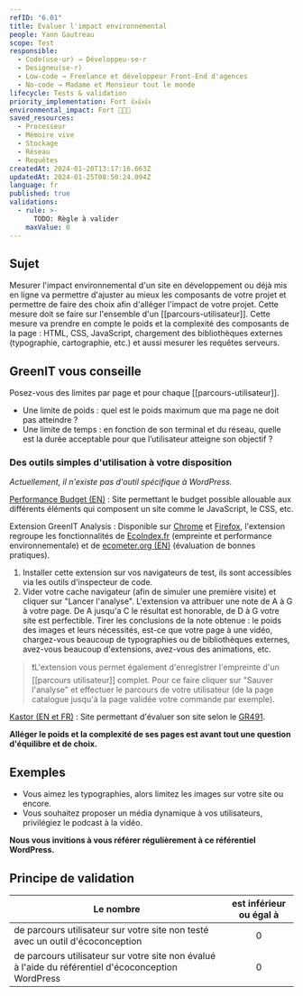 ```yaml
---
refID: "6.01"
title: Evaluer l'impact environnemental
people: Yann Gautreau
scope: Test
responsible:
  - Code(use·ur) → Développeu·se·r
  - Designeu(se·r)
  - Low-code → Freelance et développeur Front-End d'agences
  - No-code → Madame et Monsieur tout le monde
lifecycle: Tests & validation
priority_implementation: Fort 👍👍👍
environmental_impact: Fort 🌱🌱🌱
saved_resources:
  - Processeur
  - Mémoire vive
  - Stockage
  - Réseau
  - Requêtes
createdAt: 2024-01-20T13:17:16.663Z
updatedAt: 2024-01-25T08:50:24.094Z
language: fr
published: true
validations:
  - rule: >-
      TODO: Règle à valider
    maxValue: 0
---
```


## Sujet

Mesurer l'impact environnemental d'un site en développement ou déjà mis en ligne va permettre d'ajuster au mieux les composants de votre projet et permettre de faire des choix afin d'alléger l'impact de votre projet. Cette mesure doit se faire sur l'ensemble d'un [[parcours-utilisateur]]. Cette mesure va prendre en compte le poids et la complexité des composants de la page : HTML, CSS, JavaScript, chargement des bibliothèques externes (typographie, cartographie, etc.) et aussi mesurer les requêtes serveurs.

## GreenIT vous conseille

Posez-vous des limites par page et pour chaque [[parcours-utilisateur]].

- Une limite de poids : quel est le poids maximum que ma page ne doit pas atteindre ?
- Une limite de temps : en fonction de son terminal et du réseau, quelle est la durée acceptable pour que l’utilisateur atteigne son objectif ?

### Des outils simples d'utilisation à votre disposition

_Actuellement, il n'existe pas d'outil spécifique à WordPress._

[Performance Budget (EN)](https://www.performancebudget.io) : Site permettant le budget possible allouable aux différents éléments qui composent un site comme le JavaScript, le CSS, etc.

Extension GreenIT Analysis : Disponible sur [Chrome](https://chrome.google.com/webstore/detail/greenit-analysis/mofbfhffeklkbebfclfaiifefjflcpad?hl=fr) et [Firefox](https://addons.mozilla.org/fr/firefox/addon/greenit-analysis/?utm_source=addons.mozilla.org&utm_medium=referral&utm_content=search), l'extension regroupe les fonctionnalités de [EcoIndex.fr](http://www.ecoindex.fr/) (empreinte et performance environnementale) et de [ecometer.org (EN)](http://ecometer.org/) (évaluation de bonnes pratiques).

1. Installer cette extension sur vos navigateurs de test, ils sont accessibles via les outils d'inspecteur de code.
2. Vider votre cache navigateur (afin de simuler une première visite) et cliquer sur "Lancer l'analyse".
   L'extension va attribuer une note de A à G à votre page. De A jusqu'a C le résultat est honorable, de D à G votre site est perfectible. Tirer les conclusions de la note obtenue : le poids des images et leurs nécessités, est-ce que votre page à une vidéo, chargez-vous beaucoup de typographies ou de bibliothèques externes, avez-vous beaucoup d'extensions, avez-vous des animations, etc.

> ❗L'extension vous permet également d'enregistrer l'empreinte d'un [[parcours utilisateur]] complet. Pour ce faire cliquer sur "Sauver l'analyse" et effectuer le parcours de votre utilisateur (de la page catalogue jusqu'à la page validée votre commande par exemple).

[Kastor (EN et FR)](https://kastor.green/) : Site permettant d'évaluer son site selon le [GR491](https://gr491.isit-europe.org/).

**Alléger le poids et la complexité de ses pages est avant tout une question d'équilibre et de choix.**

## Exemples

- Vous aimez les typographies, alors limitez les images sur votre site ou encore.
- Vous souhaitez proposer un média dynamique à vos utilisateurs, privilégiez le podcast à la vidéo.

**Nous vous invitions à vous référer régulièrement à ce référentiel WordPress.**

## Principe de validation

| Le nombre                                                                                           | est inférieur ou égal à |
| --------------------------------------------------------------------------------------------------- | :---------------------: |
| de parcours utilisateur sur votre site non testé avec un outil d'écoconception                      |            0            |
| de parcours utilisateur sur votre site non évalué à l'aide du référentiel d'écoconception WordPress |            0            |

